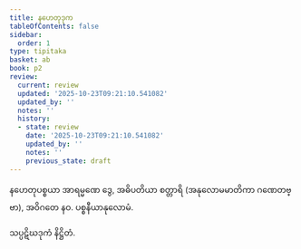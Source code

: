 ```yaml
---
title: နဟေတုဒုက
tableOfContents: false
sidebar:
  order: 1
type: tipitaka
basket: ab
book: p2
review:
  current: review
  updated: '2025-10-23T09:21:10.541082'
  updated_by: ''
  notes: ''
  history:
  - state: review
    date: '2025-10-23T09:21:10.541082'
    updated_by: ''
    notes: ''
    previous_state: draft
---
```



<ReviewStatus review={frontmatter.review} showDetails={true} />

<HypothesisAnnotation frontmatter={frontmatter} />

<DynamicBreadcrumb />

<Division number="92" book="p2" e="ch" v="38" p="37">

<Paragraph number="752" book="p2">
နဟေတုပစ္စယာ အာရမ္မဏေ ဒွေ, အဓိပတိယာ စတ္တာရိ (အနုလောမမာတိကာ ဂဏေတဗ္ဗာ), အဝိဂတေ နဝ.

</Paragraph>
</Division>

<Paragraph number="753" type="center" book="p2">
ပစ္စနီယာနုလောမံ.

  
သပ္ပဋိဃဒုကံ နိဋ္ဌိတံ.
</Paragraph>